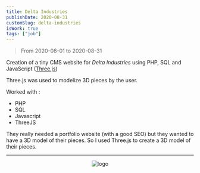 ```yaml
---
title: Delta Industries
publishDate: 2020-08-31
customSlug: delta-industries
isWork: true
tags: ["job"]
---
```


> From 2020-08-01 to 2020-08-31

Creation of a tiny CMS website for *Delta Industries* using PHP, SQL and JavaScript ([Three.js](https://threejs.org/))

Three.js was used to modelize 3D pieces by the user.

Worked with :

- PHP
- SQL
- Javascript
- ThreeJS

They really needed a portfolio website (with a good SEO) but they wanted to have a 3D model of their pieces. So I used Three.js to create a 3D model of their pieces.

---


<div style="text-align: center">
    <Image src={logo} alt="logo" height={100}/>
</div>

